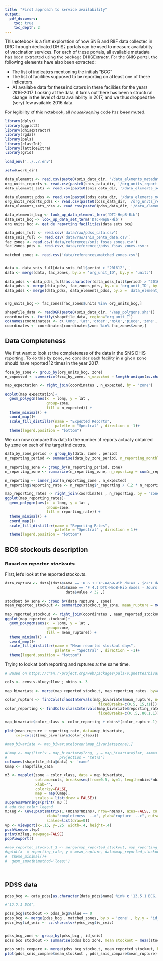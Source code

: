 ```yaml
---
title: "First approach to service availability"
output:
  pdf_document:
    toc: true
    toc_depth: 2
---
```


This notebook is a first exploration of how SNIS and RBF data collected in DRC through dedicated DHIS2 portals can be used to measure availability of vaccination services. For each of these portals, all available metadata has been extracted using the package DHISExtractr. For the SNIS portal, the following elements have also been extracted:

* The list of indicators mentioning the initials "BCG"
* The list of facilities supposed to be reporting on at least one of these indicators. 
* All available data for these indicators in these facilities for the years 2016-2017. Looking at the data, it turns out there has been a structural change in the level of data availability in 2017, and we thus dropped the (very) few available 2016 data.

For legibility of this notebook, all _housekeeping_ code has been muted.

```r
library(dplyr)
library(ggplot2)
library(dhisextractr)
library(rgdal)
library(pals)
library(classInt)
library(latticeExtra)
library(grid)

load_env('../../.env')

setwd(work_dir)

data_elements <- read.csv(paste0(snis_data_dir, '/data_elements_metadata.csv'))
org_units_reports <- read.csv(paste0(snis_data_dir, '/org_units_report.csv'))
data_elements_sets <- read.csv(paste0(snis_data_dir, '/data_elements_sets.csv'))

data_elements_pdss <- read.csv(paste0(pdss_data_dir, '/data_elements_metadata.csv'))
org_units_reports_pdss <- read.csv(paste0(pdss_data_dir, '/org_units_report.csv'))
data_elements_sets_pdss <- read.csv(paste0(pdss_data_dir, '/data_elements_sets.csv'))

data_elements_bcg <- look_up_data_element_term('DTC-HepB-Hib')
data_sets_bcg <- look_up_data_set_term('DTC-HepB-Hib')
org_units_bcg <- get_de_reporting_facilities(data_sets_bcg)

data_pdss_full <- read.csv('data/raw/pdss_data.csv')
data_snis_full <- read.csv('data/raw/snis_penta_data.csv')
fac_zones <- read.csv('data/references/snis_fosas_zones.csv')
fac_zones_pdss <- read.csv('data/references/pdss_fosas_zones.csv')

matched_zones <- read.csv('data/references/matched_zones.csv')


data <- data_snis_full[data_snis_full$period > "201612", ]
data <- merge(data, fac_zones, by.x = 'org_unit_ID', by.y = 'units')

data_pdss <- data_pdss_full[as.character(data_pdss_full$period) > "2016Q4", ]
data_pdss <- merge(data_pdss, fac_zones_pdss, by.x = 'org_unit_ID', by.y = 'units')
data_pdss <- merge(data_pdss, data_elements_pdss, by.x = 'data_element_ID' , by.y = 'id')


org_units_bcg <- fac_zones[fac_zones$units %in% org_units_bcg,]

shapefile_data <- readOGR(paste0(snis_data_dir, '/map_polygons.shp'))
coordinates <- fortify(shapefile_data, region="org_unit_I")
colnames(coordinates) <- c('long','lat','order','hole','piece','zone','group')
coordinates <- coordinates[coordinates$zone %in% fac_zones$zone,]
```


## Data Completeness

We first want to look at the completeness of the data in the SNIS DHIS reporting. To do this by zone, we consider each facility in a given zone should have reported 12 times in the year 2017. 

```r
fosa_by_zone <- group_by(org_units_bcg, zone)
n_expected <- summarise(fosa_by_zone, n_expected = length(unique(as.character(units))))

map_expectation <- right_join(coordinates , n_expected, by = 'zone')

ggplot(map_expectation)+
  geom_polygon(aes(x  = long, y = lat , 
                   group=zone, 
                   fill = n_expected)) +
  theme_minimal() +
  coord_map()+ 
  scale_fill_distiller(name = "Expected Reports",
                       palette = "Spectral" , direction = -1)+ 
  theme(legend.position = "bottom")
```

We can now compare this data to the number of reports actually obtained by zone on each of the target indicators.

```r
data_by_zone_period <- group_by(data, zone , period)
n_reporting_period <- summarise(data_by_zone_period, n_reporting_monthly = length(unique(as.character(org_unit_ID))))

n_reporting_zone <- group_by(n_reporting_period, zone)
n_reporting_zone <- summarise(n_reporting_zone, n_reporting = sum(n_reporting_monthly))

n_reporting <- inner_join(n_reporting_zone , n_expected)
n_reporting$reporting_rate <- n_reporting$n_reporting / (12 * n_reporting$n_expected)

map_reporting_rates <- right_join(coordinates , n_reporting, by = 'zone')
ggplot(map_reporting_rates)+
  geom_polygon(aes(x  = long, y = lat , 
                   group=zone, 
                   fill = reporting_rate)) +
  theme_minimal() +
  coord_map()+ 
  scale_fill_distiller(name = "Reporting Rates",
                       palette = "Spectral" , direction = 1)+ 
  theme(legend.position = "bottom")
```

## BCG stockouts description

### Based on reported stockouts

First, let's look at the reported stockouts.

```r
data_rupture <- data[(data$name == 'B 6.1 DTC-HepB-Hib doses - jours de rupture de stock' | 
                        data$name == 'F 4.1 DTC-HepB-Hib doses - Jours de rupture de stock') & 
                            data$value < 32 ,]

stockout_by_zone <- group_by(data_rupture , zone)
mean_reported_stockout <- summarize(stockout_by_zone, mean_rupture = mean(value))

map_reported_stockout <- right_join(coordinates , mean_reported_stockout, by = 'zone')
ggplot(map_reported_stockout)+
  geom_polygon(aes(x  = long, y = lat , 
                   group=zone, 
                   fill = mean_rupture)) +
  theme_minimal() +
  coord_map()+ 
  scale_fill_distiller(name = "Mean reported stockout days",
                       palette = "Spectral" , direction = -1)+ 
  theme(legend.position = "bottom")
```

Trying to look at both reporting and ruptures at the same time.

```r
# Based on https://cran.r-project.org/web/packages/pals/vignettes/bivariate_choropleths.html

cols <- census.blueyellow ; nbins <- 3

map_bivariate <- merge(map_reported_stockout, map_reporting_rates, by=c('long','lat','order','hole','piece','zone','group'))

color_rupture <- findCols(classIntervals(map_bivariate$mean_rupture, n=nbins, style='fixed',
                                           fixedBreaks=c(0,5, 15,31)))
color_reporting <- findCols(classIntervals(map_bivariate$reporting_rate, n=nbins, style='fixed',
                                           fixedBreaks=c(0,.5,.80,1.1)))

map_bivariate$color_class <- color_reporting + nbins*(color_rupture-1)

plot(mean_rupture ~ reporting_rate, data=map_bivariate,
     col=cols()[map_bivariate$color_class])

#map_bivariate <- map_bivariate[order(map_bivariate$zone),]

#Cmap <- map(list(x = map_bivariate$long, y = map_bivariate$lat, names = map_bivariate$group), plot = FALSE, fill = FALSE)#,
#                        projection = "tetra")
colnames(shapefile_data@data) <- 'name'
Cmap <- shapefile_data

m3 <- mapplot(zone ~ color_class, data = map_bivariate,
              colramp=cols, breaks=seq(from=0.5, by=1, length=nbins*nbins+1),
              xlab="",
              colorkey=FALSE,
              map = map(Cmap),
              scales = list(draw = FALSE))
suppressWarnings(print( m3 ))
# add the color legend
m3leg <- levelplot(matrix(1:(nbins*nbins), nrow=nbins), axes=FALSE, col.regions=cols(),
                   xlab="completeness  -->", ylab="rupture  -->", cuts=8, colorkey=FALSE,
                   scales=list(draw=0))
vp <- viewport(x=.15, y=.25, width=.4, height=.4)
pushViewport(vp)
print(m3leg, newpage=FALSE)
popViewport()

#map_reported_stockout_2 <- merge(map_reported_stockout, map_reporting_rates, by=c('long','lat','order','hole','piece','zone','group') , sort = FALSE)
#qplot(x  = reporting_rate, y = mean_rupture, data=map_reported_stockout_2)+
#  theme_minimal()+
#  geom_smooth(method='loess')




```

## PDSS data

```r
pdss_bcg <- data_pdss[as.character(data_pdss$name) %in% c('13.5.1 BCG, Penta, la poliomyélite, la fièvre jaune, hépatite B, la rougeole, le tétanos', '13.5.1 BCG'), ]

#'13.5.1 BCG',

pdss_bcg$stockout <- pdss_bcg$value == 0
pdss_bcg <- merge(pdss_bcg , matched_zones, by.x = 'zone' , by.y = 'id_pdss')
pdss_bcg$id_snis <- as.character(pdss_bcg$id_snis)


pdss_bcg_zone <- group_by(pdss_bcg , id_snis)
pdss_bcg_stockout <- summarise(pdss_bcg_zone, mean_stockout = mean(stockout))

pdss_snis_compare <- merge(pdss_bcg_stockout, mean_reported_stockout, by.x = 'id_snis', by.y = 'zone')
plot(pdss_snis_compare$mean_stockout , pdss_snis_compare$mean_rupture)

```
